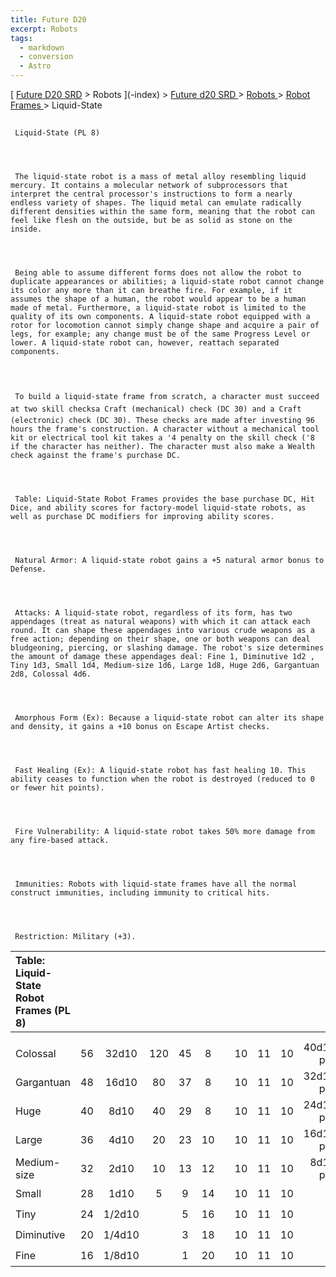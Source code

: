 ```yaml
---
title: Future D20
excerpt: Robots
tags:
  - markdown
  - conversion
  - Astro
---
```







[
[Future D20 SRD]( / ) > Robots
     ](-index)
     >
     [
      Future d20 SRD
     ](future-d20-srd-index)
     >
     [
      Robots
     ](future-d20-srd-robots-index)
     >
     [
      Robot Frames
     ](future-d20-srd-robots-robot-frames-index)
     > Liquid-State
    





## 
     Liquid-State (PL 8)
    



     The liquid-state robot is a mass of metal alloy resembling liquid mercury. It contains a molecular network of subprocessors that interpret the central processor's instructions to form a nearly endless variety of shapes. The liquid metal can emulate radically different densities within the same form, meaning that the robot can feel like flesh on the outside, but be as solid as stone on the inside.
    



     Being able to assume different forms does not allow the robot to duplicate appearances or abilities; a liquid-state robot cannot change its color any more than it can breathe fire. For example, if it assumes the shape of a human, the robot would appear to be a human made of metal. Furthermore, a liquid-state robot is limited to the quality of its own components. A liquid-state robot equipped with a rotor for locomotion cannot simply change shape and acquire a pair of legs, for example; any change must be of the same Progress Level or lower. A liquid-state robot can, however, reattach separated components.
    



     To build a liquid-state frame from scratch, a character must succeed at two skill checksa Craft (mechanical) check (DC 30) and a Craft (electronic) check (DC 30). These checks are made after investing 96 hours the frame's construction. A character without a mechanical tool kit or electrical tool kit takes a '4 penalty on the skill check ('8 if the character has neither). The character must also make a Wealth check against the frame's purchase DC.
    



     Table: Liquid-State Robot Frames provides the base purchase DC, Hit Dice, and ability scores for factory-model liquid-state robots, as well as purchase DC modifiers for improving ability scores.
    



     Natural Armor: A liquid-state robot gains a +5 natural armor bonus to Defense.
    



     Attacks: A liquid-state robot, regardless of its form, has two appendages (treat as natural weapons) with which it can attack each round. It can shape these appendages into various crude weapons as a free action; depending on their shape, one or both weapons can deal bludgeoning, piercing, or slashing damage. The robot's size determines the amount of damage these appendages deal: Fine 1, Diminutive 1d2 , Tiny 1d3, Small 1d4, Medium-size 1d6, Large 1d8, Huge 2d6, Gargantuan 2d8, Colossal 4d6.
    



     Amorphous Form (Ex): Because a liquid-state robot can alter its shape and density, it gains a +10 bonus on Escape Artist checks.
    



     Fast Healing (Ex): A liquid-state robot has fast healing 10. This ability ceases to function when the robot is destroyed (reduced to 0 or fewer hit points).
    



     Fire Vulnerability: A liquid-state robot takes 50% more damage from any fire-based attack.
    



     Immunities: Robots with liquid-state frames have all the normal construct immunities, including immunity to critical hits.
    



     Restriction: Military (+3).
    


| Table: Liquid-State Robot Frames (PL 8) |  |  |  |  |  |  |  |  |  |  |
| :----------------------------------------- | :--: | :--: | :--: | :--: | :--: | :--: | :--: | :--: | :--: | --: |
|  |  |  |  |  |  |  |  |  |  |  |
|  |  |  |  |  |  |  |  |  |  |  |
| Colossal | 56 | 32d10 | 120 | 45 | 8 |  | 10 | 11 | 10 | 40d10/+3 per HD |
| Gargantuan | 48 | 16d10 | 80 | 37 | 8 |  | 10 | 11 | 10 | 32d10/+3 per HD |
| Huge | 40 | 8d10 | 40 | 29 | 8 |  | 10 | 11 | 10 | 24d10/+2 per HD |
| Large | 36 | 4d10 | 20 | 23 | 10 |  | 10 | 11 | 10 | 16d10/+2 per HD |
| Medium-size | 32 | 2d10 | 10 | 13 | 12 |  | 10 | 11 | 10 | 8d10/+1 per HD |
| Small | 28 | 1d10 | 5 | 9 | 14 |  | 10 | 11 | 10 |  |
| Tiny | 24 | 1/2d10 |  | 5 | 16 |  | 10 | 11 | 10 |  |
| Diminutive | 20 | 1/4d10 |  | 3 | 18 |  | 10 | 11 | 10 |  |
| Fine | 16 | 1/8d10 |  | 1 | 20 |  | 10 | 11 | 10 |  |





